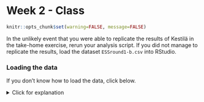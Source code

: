 # Week 2 - Class

```r
knitr::opts_chunk$set(warning=FALSE, message=FALSE)
```
In the unlikely event that you were able to replicate the results of Kestilä in the take-home exercise, rerun your analysis script. If you did not manage to replicate the results, load the dataset `ESSround1-b.csv` into RStudio. 

### Loading the data

If you don't know how to load the data, click below. 

<details>
  <summary>Click for explanation</summary>
``` r
df <- read.csv("ESSround1-b.csv", stringsAsFactors = FALSE)
```
``` r
df <- read.csv("TCSM_student/ESSround1-b.csv", stringsAsFactors = FALSE)
```
\details



### Question 1

Kestilä states that running a Principal Components Analysis is a good way to test whether the survey questions in the ESS measure attitudes towards immigration and trust in politics.
Based on your reading of Preacher and MacCallum (2003), do you agree with this position?

### Question 2

If you would have to choose a method for constructing the 'trust in politics' and 'attitude towards immigration' scales based on the theory and background information in the Kestilä article, what type of factor analysis would you choose? What key factors influence your decision?

<details>
  <summary>Click for information</summary>
  
Key factors include:

* Theory-driven or exploratory?
* Estimation method
* Rotation method
* Method to establish how many factors are needed
\details

### Question 3

Run two factor analyses, one for each PCA of the original article. Inspect the number of factors necessary, evaluate the rotation method, and if necessary, run the factor analysis again with adapted settings (rotation method and/or different number of factors). How many factors are there?

*Hint: Examing the help file for* `?psych::fa`

<details>
  <summary>Click for explanation</summary>

To perform an exploratory factor analysis, you can use the function `fa` of the package `psych`. You will have to specify the data, and the variables that you want to include in the factor analyses. Furthermore, you will have to specify the number of factors that you want to extract, the rotation method and the estimation method.

```r
library(psych)
library(GPArotation)

efa_trust <- fa(df[, 7:19], nfactors = 3, rotate = "promax", fm = "ml", scores = "Bartlett")
```

In order to determine the number of factors to extract, you might want to look at the eigenvalues of the factors, which can be accessed by using the following code:

```r
round(efa_trust$values, digits = 3)
```

Another common approach is to make a scree plot. All that is required for this, is to pass the eigenvalues to the `qplot()` function and add a geom_path:

```r
library(ggplot2)
qplot(y = efa_trust$values) + geom_path()
```

You can do the same for the attitude variables:

```r
efa_att <- fa(df[, 20:44], nfactors = 5, rotate = "promax", fm = "ml", scores = "Bartlett")
round(efa_att$values, digits = 3)
qplot(y = efa_att$values) + geom_path()
```

As recommended in the lecture, a better and more quantified way to establish the number of factors is "parallel analysis" (Horn, 1965). Here's how to do it in R:

```r
fa.parallel(df[, 7:19])
```

Note that, in this case, parallel analysis recommends as many as 6 factors.


\details



### Question 4

Apart from the number of factors, you also want to look at the factor loadings. They can be found in the "pattern matrix". The higher the factor loadings are, the more indicative an item is for the latent factor. If you find some items to have only very low loadings (indicating that the items do not provide much information about the factor), you may choose not to include them in your analysis. This means you have to rerun the analysis under question 3. 

<details>
  <summary>Click for explanation</summary>
  
  You can find the factor loadings by means of the 'print'-function used in the take-home exercise, or you can search for the variable 'loadings', which is inside the results object, to end up with just the information you are searching for.  
  
  
```r
efa_trust$loadings
efa_att$loadings
```

The matrix of loadings indicates how strongly each factor (columns) is associated with the items (rows).
Below the matrix of loadings, we see a second matrix, which indicates (amongst other things) the
*proportion var*: How much variance in the items is explained by each of the factors.
Each subsequent factor explains slightly less variance than the ones before it (this is a property of exploratory factor analysis).
The *cumulative var* indicates how much variance the factors explain, in total. If you estimated as many factors as items, then the last value for *cumulative var* would be `1.00` (100%).

The factor loading matrix is slightly hard to read, due to the jumble of factor loadings. To create more clarity, it is convenient to suppress the factor loadings that are lower than .30.

```r
print(efa_trust$loadings, cut = .30, digits = 2)
```

Furthermore, if you want to perform a factor analysis without, say, `trstep`, while you want all other variables included in your factor analysis, you can simply leave the column number of `trstep`, which is 13, out of the command:

```r
efa_trust_without_stfedu <- fa(df[, c(7:12, 14:19)], nfactors = 3, rotate = "promax", fm = "ml")
```
\details


### Question 5

Give the factor scores an appropriate name. You can do this by inspecting the items that load on one factor. What do these items have in common substantively? The goal of a factor analysis usually is to create interpretable factors. If you have trouble interpreting the factors, you can choose to tweak the analysis by changing the options, or including/excluding more items.

Furthermore, after you named the factor scores accordingly, extract them from the results object and add them to the data.frame.

*Hint: If you do not know how to do this, have a look at question 1.h from the take-home exercise of week 2.*

**Please note that the `colnames` will be specified from left to right, and not, for example, from ML1 to ML5.**

```r
# Change names
colnames(efa_trust$scores) <- c("trustpolEFA", "satcntryEFA", "trustinstEFA")
colnames(efa_att$scores) <- c("effectimmiEFA", "allowimmiEFA", "allowrefEFA", "ethnicEFA", "immieurEFA")
# Add columns
df <- cbind(df, efa_trust$scores, efa_att$scores)
```

### Question 6

The next step is to assert whether the items that together form one factor, also form a reliable scale. Run separate reliability analyses by means of the function `alpha` for the items that together form one factor, and evaluate Cronbach's alpha to see whether the scales are internally consistent. The "Reliability if an item is dropped (alpha.drop)" information may be handy to inspect what would happen if you would delete one item; you can find it inside the reliability analysis object. If Cronbach's alpha is not ok, deselect one survey item and run the analyses under question 4 and question 5 again.

*Hint: Cronbach's alpha > .7 are deemed to be ok, > .8 is good.* 

If Cronbach's alpha is not ok, deselect one survey item and run the analyses under question 4 and question 5 again.

<details>
  <summary>Click for explanation</summary>

If you want to assess the reliability of the variables `pltcare`, `pltinvt`, `trstprl`, `trstplt`, and `trstep` you can run a reliability analysis as follows. 

*Hint: name the new objects substantively, instead of numbering them.*

```r
library(psych)
reli_1 <- psych::alpha(df[, c(7, 8, 9, 12, 13)])
reli_1
```

Sometimes, the table "Reliability if an item is dropped" will indicate that Cronbach's alpha increases when you drop a variable out of the analysis. Note, however, that doing so is an exploratory approach to analysis, and it may make your work incomparable to other publications using the same scale.

\details

### Question 7

Now you can analyze the differences between the factor scores for the PCA analysis (take-home exercise 2) and the EFA by plotting them in a series of scatterplots (bivariate) using `ggplot2`. The PCA factor scores are already stored in the dataset `ESSround1-b.csv`.

<details>
  <summary>Click for explanation</summary>

*Make sure to adjust the variable names to the variables names you used.*

```r
library(ggplot2)
ggplot(data = df) +
  geom_point(mapping = aes(x = EFA_trust1, y = PCA_Trust1))
```

```r
library(ggplot2)
ggplot(data = df) +
  geom_point(mapping = aes(x = trustinstEFA, y = trustinst)) +
  labs(x = "EFA_Trust1",
       y = "PCA_Trust1")
```

\details

### Question 8

Examine the correlations between the PCA and EFA scales for the 'trust in politics' scores, and for the 'immigration' scores. What is your conclusion: is there a difference between them?

<details>
  <summary>Click for explanation</summary>
  
*Hint: Name the new objects substantively once again.*

Example for trust in politics:

```r
cor(df$EFA_Trust1, df$PCA_Trust1, use = "complete.obs")
```
```r
cor(df$trustinstEFA, df$trustinst, use = "complete.obs") 
```

\details


### Question 9

Kestila uses the PCA factor scores to evaluate country level differences in 1. Attitudes towards immigration and 2. Political trust. Repeat her analyses using the factor scores you saved in step 5. Think about the statistical test you would like to use. Do you draw similar or different conclusions?

<details>
  <summary>Click for explanation</summary>

We can use an ANOVA to test whether the countries differ in the amount of political trust the participants have.
```r
fit_ANOVA <- aov(trustinstEFA ~ cntry, data = df)
summary(fit_ANOVA)
```

In which `trustinstEFA` is the dependent variable, `cntry` is the grouping variable, and `df` is the name of the dataset; `summary` will provide the results. However, it will only indicate whether the variable `cntry` is significant or not, so you will be unable to tell which countries differ in terms of their political trust. To tell which countries differ, you can do a pairwise comparison test, with a Bonferroni adjustment for multiple testing.


```r
pair_comparison <- pairwise.t.test(df$trustinstEFA, df$cntry, p.adjust.method = "bonf", na.rm = TRUE)
round(pair_comparison$p.value, digits = 3)
```

\details

### Question 10

The second goal of Kestilä is to show how socio-demographic characteristics affect attitudes towards immigrants and trust in politics in Finland. Select only the Finnish cases using the variable `cntry`. 

<details>
  <summary>Click for explanation</summary>
  
To select the Finnish cases only, select rows for which `$cntry` is equal to (`==`) Finland:
```r
df_finland <- df[df$cntry == "Finland", ]
```

\details

After selecting the Finnish cases, we have to prepare our variables for analysis.
Thanks to the factor analyses above, our dependent variables are taken care of.
However, we should examine the independent variables to make sure there are no surprises,
and do any recoding necessary before we can run multiple regression. The independent variables are
`c("gndr", "yrbrn", "eduyrs", "polintr", "lrscale")`.

<details>
  <summary>Click for explanation</summary>
```r
library(tidySEM)
descriptives(df_finland[, c("gndr", "yrbrn", "eduyrs", "polintr", "lrscale")])
```

  
Note that we still have to do some recoding. For example, the data contains participants' year of birth instead of their age. We have to recode this variable. The data were collected in 2002, so we can simply subtract the year of birth of every participant from the year 2002.


```r
df_finland$age <- (2002 - df_finland$yrbrn)
```

Furthermore, the variables `polintr` and `lrscale` are currently coded as character variables. If you analyze them like that, R will make dummies for all distinct values on these variables. Let's recode those, too! The main challenge is to get the levels of these variables in the correct order, and convert them to numbers. We demonstrate two ways to do this, one way for each of the two variables.

For political interest, we convert the character variable to an ordered categorical variable, and we specify the correct order of labels. Then, we convert it to a numeric variable.

```r
table(df_finland$polintr)
df_finland$polintr <- ordered(df_finland$polintr, levels = c("Not at all interested", "Hardly interested", "Quite interested", "Very interested"))
table(df_finland$polintr)
df_finland$polintr <- as.numeric(df_finland$polintr)
```

For political orientation, only the two extreme values of the scale are labeled as text. Thus, we can replace these labels with numbers, and then convert the entire variable to numeric.

```r
table(df_finland$lrscale)
df_finland$lrscale[df_finland$lrscale == "Left"] <- 0
df_finland$lrscale[df_finland$lrscale == "Right"] <- 10
df_finland$lrscale <- as.numeric(df_finland$lrscale)
```

Furthermore, Kestilä recoded `polintr` in such a way that there are only two categories. The lowest two and highest two categories were combined. Here is how to do this in R, so you can replicate their analysis:

```r
df_finland$polintr_dummy <- ifelse(df_finland$polintr <= 2,
                                   "Not or hardly interested",
                                   "Quite or very interested")
```


Next, run a number of multiple linear regression analyses with the (sub-)scales of attitudes towards immigrants and political trust as subsequent dependent variables, and the same predictors as Kestilä. Inspect your output.

Compare your results with the results from Kestilä. How do your results differ or agree with the results by Kestilä?

```r
fit_trust1 <- lm(trustinstEFA ~ gndr + age + eduyrs + polintr_dummy + lrscale, data = df_finland, na.action = na.omit)
summary(fit_trust1)
```
\details


### Question 11

Save your syntax and your data, you will need it next week.
